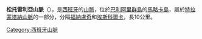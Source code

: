 '''松托雷利亞山脈'''（{{lang-es|Sierra de Son Torrella}}），是[[西班牙|西班牙]]的[[山脈|山脈]]，位於[[巴利阿里群島|巴利阿里群島]]的[[馬略卡島|馬略卡島]]，屬於[[特拉蒙塔納山脈|特拉蒙塔納山脈]]的一部分，分隔[[福納盧奇|福納盧奇]]和[[埃斯科爾卡_(巴利阿里群島)|埃斯科爾卡]]，長10公里。

{{Spain-geo-stub}}
[[Category:西班牙山脈|Category:西班牙山脈]]